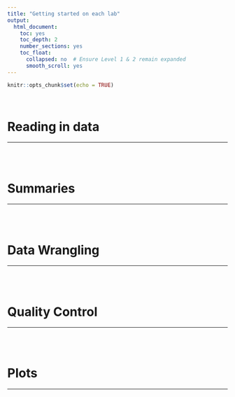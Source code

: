 ```yaml
---
title: "Getting started on each lab"
output:
  html_document:
    toc: yes
    toc_depth: 2
    number_sections: yes  
    toc_float:
      collapsed: no  # Ensure Level 1 & 2 remain expanded
      smooth_scroll: yes
---
```



```r
knitr::opts_chunk$set(echo = TRUE)
```

<br>

# Reading in data {#ch7}


------------------------------------------------------------------------------------------------------------------------

<br><br>

# Summaries {#ch8}


------------------------------------------------------------------------------------------------------------------------

<br><br>

# Data Wrangling {#ch9}


------------------------------------------------------------------------------------------------------------------------

<br><br>

# Quality Control {#ch10}

------------------------------------------------------------------------------------------------------------------------

<br><br>

# Plots {#ch11}

------------------------------------------------------------------------------------------------------------------------

<br><br>

